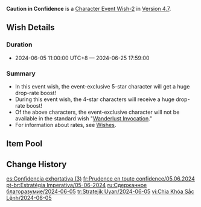 {{Wish
|name              = Caution in Confidence 2024-06-05
|image             = Caution in Confidence 2024-06-05.png
|type              = Character Event
|type2             = Character Event-2
|duration          = event
|time_start        = 2024-06-05 11:00:00
|time_start_offset = GMT+8
|time_end          = 2024-06-25 17:59:00
|link              = https://genshin.hoyoverse.com/en/news/detail/123933
|preceding         = From Ashes Reborn/2024-05-14
|preceding2        = Immaculate Pulse/2024-05-14
|succeeding        = Romaritime Meluserenity/2024-06-25
|succeeding2       = Chanson of Many Waters/2024-06-25
|alongside         = Illuminating Lightning/2024-06-05
|alongside2        = Epitome Invocation/2024-06-05
|previous          = Caution in Confidence/2023-06-13
}}
'''Caution in Confidence''' is a [[Character Event Wish-2]] in [[Version 4.7]].

==Wish Details==
===Duration===
*  2024-06-05 11:00:00 UTC+8 &mdash; 2024-06-25 17:59:00

===Summary===
* In this event wish, the event-exclusive 5-star character {{Wish Item|Alhaitham}} will get a huge drop-rate boost!
* During this event wish, the 4-star characters {{Wish Item|Sethos;Bennett;Thoma}} will receive a huge drop-rate boost!
* Of the above characters, the event-exclusive character will not be available in the standard wish "[[Wanderlust Invocation]]."
* For information about rates, see [[Wish]]es.

==Item Pool==
{{Wish Pool
|character_5_F = Alhaitham
|character_4_F = Sethos; Bennett; Thoma
|character_5   = Dehya; Diluc; Jean; Keqing; Mona; Qiqi; Tighnari
|character_4   = Barbara; Beidou; Candace; Charlotte; Chevreuse; Chongyun; Collei; Diona; Dori; Faruzan; Fischl; Freminet; Gaming; Gorou; Kaveh; Kirara; Kujou Sara; Kuki Shinobu; Layla; Lynette; Mika; Ningguang; Noelle; Razor; Rosaria; Sayu; Shikanoin Heizou; Sucrose; Xiangling; Xingqiu; Xinyan; Yanfei; Yaoyao; Yun Jin
|weapon_4      = Dragon's Bane; Eye of Perception; Favonius Codex; Favonius Greatsword; Favonius Lance; Favonius Sword; Favonius Warbow; Lion's Roar; Rainslasher; Rust; Sacrificial Bow; Sacrificial Fragments; Sacrificial Greatsword; Sacrificial Sword; The Bell; The Flute; The Stringless; The Widsith
|weapon_3      = Black Tassel; Bloodtainted Greatsword; Cool Steel; Debate Club; Emerald Orb; Ferrous Shadow; Harbinger of Dawn; Magic Guide; Raven Bow; Sharpshooter's Oath; Skyrider Sword; Slingshot; Thrilling Tales of Dragon Slayers
}}

==Change History==
{{Change History|4.7}}

[[es:Confidencia exhortativa (3)]]
[[fr:Prudence en toute confidence/05.06.2024]]
[[pt-br:Estratégia Imperativa/05-06-2024]]
[[ru:Сдержанное благоразумие/2024-06-05]]
[[tr:Stratejik Uyarı/2024-06-05]]
[[vi:Chìa Khóa Sắc Lệnh/2024-06-05]]